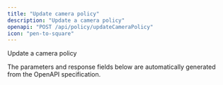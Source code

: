```yaml
---
title: "Update camera policy"
description: "Update a camera policy"
openapi: "POST /api/policy/updateCameraPolicy"
icon: "pen-to-square"
---
```


Update a camera policy

<Note>
The parameters and response fields below are automatically generated from the OpenAPI specification.
</Note>

